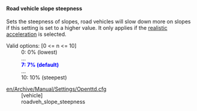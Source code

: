 
{{en/Feature|1.1|align="right"|text=(since 1.1.0)}}
==== Road vehicle slope steepness====
Sets the steepness of slopes, road vehicles will slow down more on slopes if this setting is set to a higher value. It only applies if the [[en/Archive/Manual/Settings/Settings/Road vehicle acceleration model|realistic acceleration]] is selected.

;Valid options<nowiki>:</nowiki> [0 <= n <= 10]
: 0: 0% (lowest)
: ...
: <span style="color:blue">'''7: 7% (default)'''</span>
: ...
: 10: 10% (steepest)

;[[en/Archive/Manual/Settings/Openttd.cfg]]
:[vehicle]
:roadveh_slope_steepness